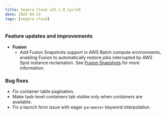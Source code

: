 ```yaml
---
title: Seqera Cloud v25.1.0_cycle9
date: 2025-04-25
tags: [seqera cloud]
---
```


### Feature updates and improvements

- **Fusion**
    - Add Fusion Snapshots support in AWS Batch compute environments, enabling Fusion to automatically restore jobs interrupted by AWS Spot instance reclamation. See [Fusion Snapshots](https://docs.seqera.io/fusion/guide/snapshots) for more information.

### Bug fixes

- Fix container table pagination.
- Make task-level containers tab visible only when containers are available.
- Fix a launch form issue with eager `parameter` keyword interpolation.

